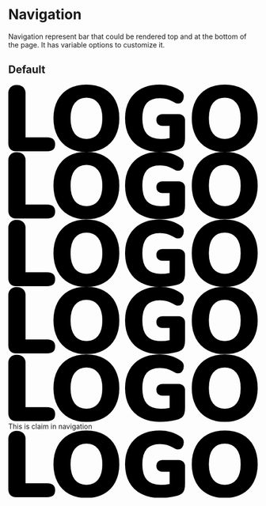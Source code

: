 
<Meta title="Atomic Design/Moleculs/Navigation" />

# Navigation

Navigation represent bar that could be rendered top and at the bottom of the page. It has variable options to customize it.

## Default

<Canvas>
    <Story name="default">
        <Navigation>
            <NavigationBrand link={'#'}>
                <svg id="Layer_1" data-name="Layer 1" xmlns="http://www.w3.org/2000/svg" viewBox="0 0 332.14 90.01">
                    <path d="M3.05,86.61c-1.83-1.82-2.74-4.48-2.74-8V12.17A11,11,0,0,1,3.36,4a11.19,11.19,0,0,1,8.28-3A11.6,11.6,0,0,1,20.11,4a10.93,10.93,0,0,1,3.11,8.16V70.8H51.85q10.83,0,10.83,9.34c0,3.15-.89,5.48-2.67,7s-4.51,2.24-8.16,2.24h-41C7.49,89.35,4.87,88.44,3.05,86.61Z" transform="translate(-0.31 -0.46)"/><path d="M142.92,21.57A37,37,0,0,0,127.73,5.94Q117.83.46,104.39.46T81,5.94A37.43,37.43,0,0,0,65.79,21.57q-5.34,10.14-5.35,23.84t5.35,23.84A37.85,37.85,0,0,0,81,84.93q9.9,5.55,23.35,5.54t23.22-5.54a37.85,37.85,0,0,0,15.25-15.68q5.34-10.16,5.35-23.84T142.92,21.57ZM120,65.88q-5.61,7-15.56,7T88.83,66q-5.61-7-5.61-20.54t5.61-20.48Q94.43,18,104.39,18t15.5,7q5.65,7,5.66,20.42T120,65.88Z" transform="translate(-0.31 -0.46)"/><path d="M233.3,42.11a8.08,8.08,0,0,1,2.43,6.16V69.93a36.57,36.57,0,0,1-.94,9.52,9.55,9.55,0,0,1-3.36,5.17,21.77,21.77,0,0,1-7.28,3.24,81.77,81.77,0,0,1-10.77,1.93,97.64,97.64,0,0,1-11,.68q-14.31,0-24.83-5.41A37.69,37.69,0,0,1,161.4,69.5q-5.6-10.16-5.6-24.09,0-13.69,5.6-23.84A38.3,38.3,0,0,1,177.34,5.94Q187.68.46,201.49.46a54.72,54.72,0,0,1,15.62,2.06A43.47,43.47,0,0,1,230,8.81,9.6,9.6,0,0,1,233.05,12a9.52,9.52,0,0,1,.93,4.48,10.2,10.2,0,0,1-2.11,6.54,6.34,6.34,0,0,1-5.11,2.68,9.42,9.42,0,0,1-3.42-.56,25.38,25.38,0,0,1-3.67-1.93A41.74,41.74,0,0,0,211,19.64a32.6,32.6,0,0,0-8.77-1.12q-11.84,0-17.62,6.59t-5.79,20.3q0,14.07,6,20.85T203.36,73a56.62,56.62,0,0,0,11.82-1.24V55.49h-9a9.07,9.07,0,0,1-6.35-2.05,7.47,7.47,0,0,1-2.24-5.79,7.47,7.47,0,0,1,2.24-5.79,9.07,9.07,0,0,1,6.35-2.06h20.54A9.1,9.1,0,0,1,233.3,42.11Z" transform="translate(-0.31 -0.46)"/><path d="M327.16,21.57A37,37,0,0,0,312,5.94Q302.08.46,288.63.46T265.29,5.94A37.38,37.38,0,0,0,250,21.57q-5.35,10.14-5.35,23.84T250,69.25a37.79,37.79,0,0,0,15.25,15.68q9.9,5.55,23.34,5.54t23.22-5.54A37.79,37.79,0,0,0,327.1,69.25q5.36-10.16,5.35-23.84T327.16,21.57Zm-23,44.31q-5.61,7-15.57,7t-15.56-7q-5.6-7-5.6-20.54t5.6-20.48Q278.68,18,288.63,18t15.5,7q5.67,7,5.67,20.42T304.2,65.88Z" transform="translate(-0.31 -0.46)"/>
                </svg>
            </NavigationBrand>
            <NavigationItems items={
                [
                    {
                        title: 'Lorem',
                        link: '#lorem',
                    },
                    {
                        title: 'ipsum',
                        link: '#ipsum',
                    },
                ]
            } onClick={action('Click on Item')} />
        </Navigation>
    </Story>
</Canvas>

<Canvas>
    <Story name="light">
        <Navigation>
            <NavigationBrand link="#">
                <svg id="Layer_1" data-name="Layer 1" xmlns="http://www.w3.org/2000/svg" viewBox="0 0 332.14 90.01">
                    <path d="M3.05,86.61c-1.83-1.82-2.74-4.48-2.74-8V12.17A11,11,0,0,1,3.36,4a11.19,11.19,0,0,1,8.28-3A11.6,11.6,0,0,1,20.11,4a10.93,10.93,0,0,1,3.11,8.16V70.8H51.85q10.83,0,10.83,9.34c0,3.15-.89,5.48-2.67,7s-4.51,2.24-8.16,2.24h-41C7.49,89.35,4.87,88.44,3.05,86.61Z" transform="translate(-0.31 -0.46)"/><path d="M142.92,21.57A37,37,0,0,0,127.73,5.94Q117.83.46,104.39.46T81,5.94A37.43,37.43,0,0,0,65.79,21.57q-5.34,10.14-5.35,23.84t5.35,23.84A37.85,37.85,0,0,0,81,84.93q9.9,5.55,23.35,5.54t23.22-5.54a37.85,37.85,0,0,0,15.25-15.68q5.34-10.16,5.35-23.84T142.92,21.57ZM120,65.88q-5.61,7-15.56,7T88.83,66q-5.61-7-5.61-20.54t5.61-20.48Q94.43,18,104.39,18t15.5,7q5.65,7,5.66,20.42T120,65.88Z" transform="translate(-0.31 -0.46)"/><path d="M233.3,42.11a8.08,8.08,0,0,1,2.43,6.16V69.93a36.57,36.57,0,0,1-.94,9.52,9.55,9.55,0,0,1-3.36,5.17,21.77,21.77,0,0,1-7.28,3.24,81.77,81.77,0,0,1-10.77,1.93,97.64,97.64,0,0,1-11,.68q-14.31,0-24.83-5.41A37.69,37.69,0,0,1,161.4,69.5q-5.6-10.16-5.6-24.09,0-13.69,5.6-23.84A38.3,38.3,0,0,1,177.34,5.94Q187.68.46,201.49.46a54.72,54.72,0,0,1,15.62,2.06A43.47,43.47,0,0,1,230,8.81,9.6,9.6,0,0,1,233.05,12a9.52,9.52,0,0,1,.93,4.48,10.2,10.2,0,0,1-2.11,6.54,6.34,6.34,0,0,1-5.11,2.68,9.42,9.42,0,0,1-3.42-.56,25.38,25.38,0,0,1-3.67-1.93A41.74,41.74,0,0,0,211,19.64a32.6,32.6,0,0,0-8.77-1.12q-11.84,0-17.62,6.59t-5.79,20.3q0,14.07,6,20.85T203.36,73a56.62,56.62,0,0,0,11.82-1.24V55.49h-9a9.07,9.07,0,0,1-6.35-2.05,7.47,7.47,0,0,1-2.24-5.79,7.47,7.47,0,0,1,2.24-5.79,9.07,9.07,0,0,1,6.35-2.06h20.54A9.1,9.1,0,0,1,233.3,42.11Z" transform="translate(-0.31 -0.46)"/><path d="M327.16,21.57A37,37,0,0,0,312,5.94Q302.08.46,288.63.46T265.29,5.94A37.38,37.38,0,0,0,250,21.57q-5.35,10.14-5.35,23.84T250,69.25a37.79,37.79,0,0,0,15.25,15.68q9.9,5.55,23.34,5.54t23.22-5.54A37.79,37.79,0,0,0,327.1,69.25q5.36-10.16,5.35-23.84T327.16,21.57Zm-23,44.31q-5.61,7-15.57,7t-15.56-7q-5.6-7-5.6-20.54t5.6-20.48Q278.68,18,288.63,18t15.5,7q5.67,7,5.67,20.42T304.2,65.88Z" transform="translate(-0.31 -0.46)"/>
                </svg>
            </NavigationBrand>
            <NavigationItems items={
                [
                    {
                        title: 'Lorem',
                        link: '#lorem',
                    },
                    {
                        title: 'ipsum',
                        link: '#ipsum',
                    },
                ]
            } onClick={action('Click on Item')} />
        </Navigation>
    </Story>
</Canvas>

<Canvas>
    <Story name="dark">
        <Navigation dark>
            <NavigationBrand link="#">
                <svg id="Layer_1" data-name="Layer 1" xmlns="http://www.w3.org/2000/svg" viewBox="0 0 332.14 90.01">
                    <path d="M3.05,86.61c-1.83-1.82-2.74-4.48-2.74-8V12.17A11,11,0,0,1,3.36,4a11.19,11.19,0,0,1,8.28-3A11.6,11.6,0,0,1,20.11,4a10.93,10.93,0,0,1,3.11,8.16V70.8H51.85q10.83,0,10.83,9.34c0,3.15-.89,5.48-2.67,7s-4.51,2.24-8.16,2.24h-41C7.49,89.35,4.87,88.44,3.05,86.61Z" transform="translate(-0.31 -0.46)"/><path d="M142.92,21.57A37,37,0,0,0,127.73,5.94Q117.83.46,104.39.46T81,5.94A37.43,37.43,0,0,0,65.79,21.57q-5.34,10.14-5.35,23.84t5.35,23.84A37.85,37.85,0,0,0,81,84.93q9.9,5.55,23.35,5.54t23.22-5.54a37.85,37.85,0,0,0,15.25-15.68q5.34-10.16,5.35-23.84T142.92,21.57ZM120,65.88q-5.61,7-15.56,7T88.83,66q-5.61-7-5.61-20.54t5.61-20.48Q94.43,18,104.39,18t15.5,7q5.65,7,5.66,20.42T120,65.88Z" transform="translate(-0.31 -0.46)"/><path d="M233.3,42.11a8.08,8.08,0,0,1,2.43,6.16V69.93a36.57,36.57,0,0,1-.94,9.52,9.55,9.55,0,0,1-3.36,5.17,21.77,21.77,0,0,1-7.28,3.24,81.77,81.77,0,0,1-10.77,1.93,97.64,97.64,0,0,1-11,.68q-14.31,0-24.83-5.41A37.69,37.69,0,0,1,161.4,69.5q-5.6-10.16-5.6-24.09,0-13.69,5.6-23.84A38.3,38.3,0,0,1,177.34,5.94Q187.68.46,201.49.46a54.72,54.72,0,0,1,15.62,2.06A43.47,43.47,0,0,1,230,8.81,9.6,9.6,0,0,1,233.05,12a9.52,9.52,0,0,1,.93,4.48,10.2,10.2,0,0,1-2.11,6.54,6.34,6.34,0,0,1-5.11,2.68,9.42,9.42,0,0,1-3.42-.56,25.38,25.38,0,0,1-3.67-1.93A41.74,41.74,0,0,0,211,19.64a32.6,32.6,0,0,0-8.77-1.12q-11.84,0-17.62,6.59t-5.79,20.3q0,14.07,6,20.85T203.36,73a56.62,56.62,0,0,0,11.82-1.24V55.49h-9a9.07,9.07,0,0,1-6.35-2.05,7.47,7.47,0,0,1-2.24-5.79,7.47,7.47,0,0,1,2.24-5.79,9.07,9.07,0,0,1,6.35-2.06h20.54A9.1,9.1,0,0,1,233.3,42.11Z" transform="translate(-0.31 -0.46)"/><path d="M327.16,21.57A37,37,0,0,0,312,5.94Q302.08.46,288.63.46T265.29,5.94A37.38,37.38,0,0,0,250,21.57q-5.35,10.14-5.35,23.84T250,69.25a37.79,37.79,0,0,0,15.25,15.68q9.9,5.55,23.34,5.54t23.22-5.54A37.79,37.79,0,0,0,327.1,69.25q5.36-10.16,5.35-23.84T327.16,21.57Zm-23,44.31q-5.61,7-15.57,7t-15.56-7q-5.6-7-5.6-20.54t5.6-20.48Q278.68,18,288.63,18t15.5,7q5.67,7,5.67,20.42T304.2,65.88Z" transform="translate(-0.31 -0.46)"/>
                </svg>
            </NavigationBrand>
            <NavigationItems items={
                [
                    {
                        title: 'Lorem',
                        link: '#lorem',
                    },
                    {
                        title: 'ipsum',
                        link: '#ipsum',
                    },
                ]
            } onClick={action('Click on Item')} />
        </Navigation>
    </Story>
</Canvas>

<Canvas>
    <Story name="opacity">
        <div style={{ backgroundImage: 'url(https://picsum.photos/id/251/1280/480)'}}>
            <Navigation light opacity={0.5}>
                <NavigationBrand link="#">
                    <svg id="Layer_1" data-name="Layer 1" xmlns="http://www.w3.org/2000/svg" viewBox="0 0 332.14 90.01">
                        <path d="M3.05,86.61c-1.83-1.82-2.74-4.48-2.74-8V12.17A11,11,0,0,1,3.36,4a11.19,11.19,0,0,1,8.28-3A11.6,11.6,0,0,1,20.11,4a10.93,10.93,0,0,1,3.11,8.16V70.8H51.85q10.83,0,10.83,9.34c0,3.15-.89,5.48-2.67,7s-4.51,2.24-8.16,2.24h-41C7.49,89.35,4.87,88.44,3.05,86.61Z" transform="translate(-0.31 -0.46)"/><path d="M142.92,21.57A37,37,0,0,0,127.73,5.94Q117.83.46,104.39.46T81,5.94A37.43,37.43,0,0,0,65.79,21.57q-5.34,10.14-5.35,23.84t5.35,23.84A37.85,37.85,0,0,0,81,84.93q9.9,5.55,23.35,5.54t23.22-5.54a37.85,37.85,0,0,0,15.25-15.68q5.34-10.16,5.35-23.84T142.92,21.57ZM120,65.88q-5.61,7-15.56,7T88.83,66q-5.61-7-5.61-20.54t5.61-20.48Q94.43,18,104.39,18t15.5,7q5.65,7,5.66,20.42T120,65.88Z" transform="translate(-0.31 -0.46)"/><path d="M233.3,42.11a8.08,8.08,0,0,1,2.43,6.16V69.93a36.57,36.57,0,0,1-.94,9.52,9.55,9.55,0,0,1-3.36,5.17,21.77,21.77,0,0,1-7.28,3.24,81.77,81.77,0,0,1-10.77,1.93,97.64,97.64,0,0,1-11,.68q-14.31,0-24.83-5.41A37.69,37.69,0,0,1,161.4,69.5q-5.6-10.16-5.6-24.09,0-13.69,5.6-23.84A38.3,38.3,0,0,1,177.34,5.94Q187.68.46,201.49.46a54.72,54.72,0,0,1,15.62,2.06A43.47,43.47,0,0,1,230,8.81,9.6,9.6,0,0,1,233.05,12a9.52,9.52,0,0,1,.93,4.48,10.2,10.2,0,0,1-2.11,6.54,6.34,6.34,0,0,1-5.11,2.68,9.42,9.42,0,0,1-3.42-.56,25.38,25.38,0,0,1-3.67-1.93A41.74,41.74,0,0,0,211,19.64a32.6,32.6,0,0,0-8.77-1.12q-11.84,0-17.62,6.59t-5.79,20.3q0,14.07,6,20.85T203.36,73a56.62,56.62,0,0,0,11.82-1.24V55.49h-9a9.07,9.07,0,0,1-6.35-2.05,7.47,7.47,0,0,1-2.24-5.79,7.47,7.47,0,0,1,2.24-5.79,9.07,9.07,0,0,1,6.35-2.06h20.54A9.1,9.1,0,0,1,233.3,42.11Z" transform="translate(-0.31 -0.46)"/><path d="M327.16,21.57A37,37,0,0,0,312,5.94Q302.08.46,288.63.46T265.29,5.94A37.38,37.38,0,0,0,250,21.57q-5.35,10.14-5.35,23.84T250,69.25a37.79,37.79,0,0,0,15.25,15.68q9.9,5.55,23.34,5.54t23.22-5.54A37.79,37.79,0,0,0,327.1,69.25q5.36-10.16,5.35-23.84T327.16,21.57Zm-23,44.31q-5.61,7-15.57,7t-15.56-7q-5.6-7-5.6-20.54t5.6-20.48Q278.68,18,288.63,18t15.5,7q5.67,7,5.67,20.42T304.2,65.88Z" transform="translate(-0.31 -0.46)"/>
                    </svg>
                </NavigationBrand>
                <NavigationItems items={
                    [
                        {
                            title: 'Lorem',
                            link: '#lorem',
                        },
                        {
                            title: 'ipsum',
                            link: '#ipsum',
                        },
                    ]
                } onClick={action('Click on Item')} />
            </Navigation>
        </div>
    </Story>
</Canvas>

<Canvas>
    <Story name="buttons">
            <Navigation light>
                <NavigationBrand link="#">
                    <svg id="Layer_1" data-name="Layer 1" xmlns="http://www.w3.org/2000/svg" viewBox="0 0 332.14 90.01">
                        <path d="M3.05,86.61c-1.83-1.82-2.74-4.48-2.74-8V12.17A11,11,0,0,1,3.36,4a11.19,11.19,0,0,1,8.28-3A11.6,11.6,0,0,1,20.11,4a10.93,10.93,0,0,1,3.11,8.16V70.8H51.85q10.83,0,10.83,9.34c0,3.15-.89,5.48-2.67,7s-4.51,2.24-8.16,2.24h-41C7.49,89.35,4.87,88.44,3.05,86.61Z" transform="translate(-0.31 -0.46)"/><path d="M142.92,21.57A37,37,0,0,0,127.73,5.94Q117.83.46,104.39.46T81,5.94A37.43,37.43,0,0,0,65.79,21.57q-5.34,10.14-5.35,23.84t5.35,23.84A37.85,37.85,0,0,0,81,84.93q9.9,5.55,23.35,5.54t23.22-5.54a37.85,37.85,0,0,0,15.25-15.68q5.34-10.16,5.35-23.84T142.92,21.57ZM120,65.88q-5.61,7-15.56,7T88.83,66q-5.61-7-5.61-20.54t5.61-20.48Q94.43,18,104.39,18t15.5,7q5.65,7,5.66,20.42T120,65.88Z" transform="translate(-0.31 -0.46)"/><path d="M233.3,42.11a8.08,8.08,0,0,1,2.43,6.16V69.93a36.57,36.57,0,0,1-.94,9.52,9.55,9.55,0,0,1-3.36,5.17,21.77,21.77,0,0,1-7.28,3.24,81.77,81.77,0,0,1-10.77,1.93,97.64,97.64,0,0,1-11,.68q-14.31,0-24.83-5.41A37.69,37.69,0,0,1,161.4,69.5q-5.6-10.16-5.6-24.09,0-13.69,5.6-23.84A38.3,38.3,0,0,1,177.34,5.94Q187.68.46,201.49.46a54.72,54.72,0,0,1,15.62,2.06A43.47,43.47,0,0,1,230,8.81,9.6,9.6,0,0,1,233.05,12a9.52,9.52,0,0,1,.93,4.48,10.2,10.2,0,0,1-2.11,6.54,6.34,6.34,0,0,1-5.11,2.68,9.42,9.42,0,0,1-3.42-.56,25.38,25.38,0,0,1-3.67-1.93A41.74,41.74,0,0,0,211,19.64a32.6,32.6,0,0,0-8.77-1.12q-11.84,0-17.62,6.59t-5.79,20.3q0,14.07,6,20.85T203.36,73a56.62,56.62,0,0,0,11.82-1.24V55.49h-9a9.07,9.07,0,0,1-6.35-2.05,7.47,7.47,0,0,1-2.24-5.79,7.47,7.47,0,0,1,2.24-5.79,9.07,9.07,0,0,1,6.35-2.06h20.54A9.1,9.1,0,0,1,233.3,42.11Z" transform="translate(-0.31 -0.46)"/><path d="M327.16,21.57A37,37,0,0,0,312,5.94Q302.08.46,288.63.46T265.29,5.94A37.38,37.38,0,0,0,250,21.57q-5.35,10.14-5.35,23.84T250,69.25a37.79,37.79,0,0,0,15.25,15.68q9.9,5.55,23.34,5.54t23.22-5.54A37.79,37.79,0,0,0,327.1,69.25q5.36-10.16,5.35-23.84T327.16,21.57Zm-23,44.31q-5.61,7-15.57,7t-15.56-7q-5.6-7-5.6-20.54t5.6-20.48Q278.68,18,288.63,18t15.5,7q5.67,7,5.67,20.42T304.2,65.88Z" transform="translate(-0.31 -0.46)"/>
                    </svg>
                </NavigationBrand>
                <NavigationClaim>This is claim in navigation</NavigationClaim>
                <NavigationButtons buttons={
                    [
                        {
                            children: 'Click Me!',
                        },
                    ]
                } />
            </Navigation>
    </Story>
</Canvas>

<Canvas>
    <Story name="toggler">
        <Navigation light justifyContent={JustifyContent.BETWEEN}>
            <NavigationBrand link="#">
                <svg id="Layer_1" data-name="Layer 1" xmlns="http://www.w3.org/2000/svg" viewBox="0 0 332.14 90.01">
                    <path d="M3.05,86.61c-1.83-1.82-2.74-4.48-2.74-8V12.17A11,11,0,0,1,3.36,4a11.19,11.19,0,0,1,8.28-3A11.6,11.6,0,0,1,20.11,4a10.93,10.93,0,0,1,3.11,8.16V70.8H51.85q10.83,0,10.83,9.34c0,3.15-.89,5.48-2.67,7s-4.51,2.24-8.16,2.24h-41C7.49,89.35,4.87,88.44,3.05,86.61Z" transform="translate(-0.31 -0.46)"/><path d="M142.92,21.57A37,37,0,0,0,127.73,5.94Q117.83.46,104.39.46T81,5.94A37.43,37.43,0,0,0,65.79,21.57q-5.34,10.14-5.35,23.84t5.35,23.84A37.85,37.85,0,0,0,81,84.93q9.9,5.55,23.35,5.54t23.22-5.54a37.85,37.85,0,0,0,15.25-15.68q5.34-10.16,5.35-23.84T142.92,21.57ZM120,65.88q-5.61,7-15.56,7T88.83,66q-5.61-7-5.61-20.54t5.61-20.48Q94.43,18,104.39,18t15.5,7q5.65,7,5.66,20.42T120,65.88Z" transform="translate(-0.31 -0.46)"/><path d="M233.3,42.11a8.08,8.08,0,0,1,2.43,6.16V69.93a36.57,36.57,0,0,1-.94,9.52,9.55,9.55,0,0,1-3.36,5.17,21.77,21.77,0,0,1-7.28,3.24,81.77,81.77,0,0,1-10.77,1.93,97.64,97.64,0,0,1-11,.68q-14.31,0-24.83-5.41A37.69,37.69,0,0,1,161.4,69.5q-5.6-10.16-5.6-24.09,0-13.69,5.6-23.84A38.3,38.3,0,0,1,177.34,5.94Q187.68.46,201.49.46a54.72,54.72,0,0,1,15.62,2.06A43.47,43.47,0,0,1,230,8.81,9.6,9.6,0,0,1,233.05,12a9.52,9.52,0,0,1,.93,4.48,10.2,10.2,0,0,1-2.11,6.54,6.34,6.34,0,0,1-5.11,2.68,9.42,9.42,0,0,1-3.42-.56,25.38,25.38,0,0,1-3.67-1.93A41.74,41.74,0,0,0,211,19.64a32.6,32.6,0,0,0-8.77-1.12q-11.84,0-17.62,6.59t-5.79,20.3q0,14.07,6,20.85T203.36,73a56.62,56.62,0,0,0,11.82-1.24V55.49h-9a9.07,9.07,0,0,1-6.35-2.05,7.47,7.47,0,0,1-2.24-5.79,7.47,7.47,0,0,1,2.24-5.79,9.07,9.07,0,0,1,6.35-2.06h20.54A9.1,9.1,0,0,1,233.3,42.11Z" transform="translate(-0.31 -0.46)"/><path d="M327.16,21.57A37,37,0,0,0,312,5.94Q302.08.46,288.63.46T265.29,5.94A37.38,37.38,0,0,0,250,21.57q-5.35,10.14-5.35,23.84T250,69.25a37.79,37.79,0,0,0,15.25,15.68q9.9,5.55,23.34,5.54t23.22-5.54A37.79,37.79,0,0,0,327.1,69.25q5.36-10.16,5.35-23.84T327.16,21.57Zm-23,44.31q-5.61,7-15.57,7t-15.56-7q-5.6-7-5.6-20.54t5.6-20.48Q278.68,18,288.63,18t15.5,7q5.67,7,5.67,20.42T304.2,65.88Z" transform="translate(-0.31 -0.46)"/>
                </svg>
            </NavigationBrand>
            <NavigationToggler />
            <NavigationScreen>
                <NavigationScreenContent {...navigationScreenContentProps} />
            </NavigationScreen>
        </Navigation>
    </Story>
</Canvas>
